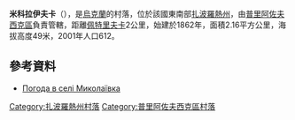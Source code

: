 {{coord|46|52|16|N|36|2|55|E|scale:100000|display=title}}

'''米科拉伊夫卡'''（{{lang-uk|Миколаївка}}），是[[烏克蘭|烏克蘭]]的村落，位於該國東南部[[扎波羅熱州|扎波羅熱州]]，由[[普里阿佐夫西克區|普里阿佐夫西克區]]負責管轄，距離[[佩特里夫卡_(普里阿佐夫西克區)|佩特里夫卡]]2公里，始建於1862年，面積2.16平方公里，海拔高度49米，2001年人口612。

==參考資料==
* [http://weather.in.ua/ua/zaporozhskaja/15542 Погода в селі Миколаївка] {{Wayback|url=http://weather.in.ua/ua/zaporozhskaja/15542 |date=20111220173405 }}

[[Category:扎波羅熱州村落|Category:扎波羅熱州村落]]
[[Category:普里阿佐夫西克區村落|Category:普里阿佐夫西克區村落]]


{{Zaporizhia-geo-stub}}